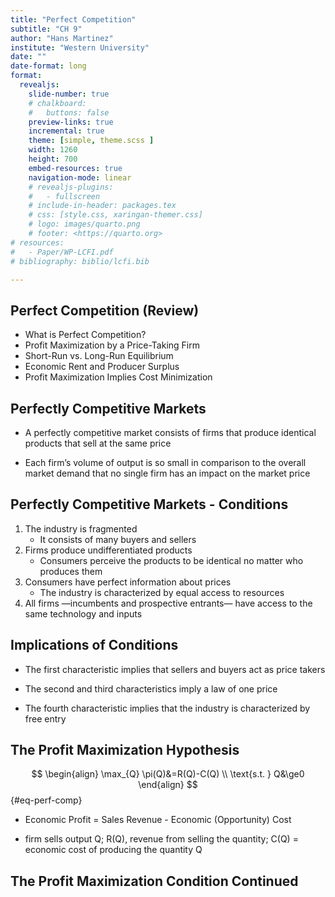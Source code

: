 ```yaml
---
title: "Perfect Competition"
subtitle: "CH 9"
author: "Hans Martinez"
institute: "Western University"
date: ""
date-format: long
format:
  revealjs: 
    slide-number: true
    # chalkboard: 
    #   buttons: false
    preview-links: true
    incremental: true
    theme: [simple, theme.scss ]
    width: 1260
    height: 700
    embed-resources: true
    navigation-mode: linear
    # revealjs-plugins:
    #   - fullscreen
    # include-in-header: packages.tex
    # css: [style.css, xaringan-themer.css]
    # logo: images/quarto.png
    # footer: <https://quarto.org>
# resources:
#   - Paper/WP-LCFI.pdf
# bibliography: biblio/lcfi.bib

---
```

## Perfect Competition (Review)

- What is Perfect Competition?
- Profit Maximization by a Price-Taking Firm
- Short-Run vs. Long-Run Equilibrium
- Economic Rent and Producer Surplus
- Profit Maximization Implies Cost Minimization

## Perfectly Competitive Markets

- A perfectly competitive market consists of firms that produce identical products that sell at the same price

- Each firm’s volume of output is so small in comparison to the overall market demand that no single firm has an impact on the market price

## Perfectly Competitive Markets - Conditions

1. The industry is fragmented
    - It consists of many buyers and sellers

1. Firms produce undifferentiated products
    - Consumers perceive the products to be identical no matter who produces them

1. Consumers have perfect information about prices
    - The industry is characterized by equal access to resources

1. All firms —incumbents and prospective entrants— have access to the same technology and inputs

## Implications of Conditions

- The first characteristic implies that sellers and buyers act as price takers

- The second and third characteristics imply a law of one price

- The fourth characteristic implies that the industry is characterized by free entry

## The Profit Maximization Hypothesis

$$
\begin{align}
\max_{Q} \pi(Q)&=R(Q)-C(Q) \\
\text{s.t. } Q&\ge0
\end{align}
$$ {#eq-perf-comp}

- Economic Profit = Sales Revenue - Economic (Opportunity) Cost

- firm sells output Q; R(Q), revenue from selling the quantity; C(Q) = economic cost of producing the quantity Q

## The Profit Maximization Condition Continued

<!-- Since P is taken as given, firm chooses Q to maximize profit
Marginal Revenue: The rate which TR change with output
𝑀𝑅=∆𝑇𝑅/∆𝑄
Since firm is a price taker, increase in TR from 1 unit change in Q is equal to P
𝑀𝑅=∆𝑇𝑅/∆𝑄=∆(𝑃×𝑄)/∆𝑄=𝑃
Profit Maximization by a Price-Taking Firm
If P > MC then profit rises if output is increased
If P < MC then profit falls if output is increased.
Therefore, the profit maximization condition for a price-taking firm is P = MC
At profit maximizing point:
P = MC = MR
MC rising

Short-Run Equilibrium
The short-run is the period of time in which the firm’s plant size is fixed and the number of firms in the industry is fixed
STC(Q) = SFC + NSFC + TVC(q) for q > 0
STC(Q) = SFC for q = 0
SFC is the cost of the firm’s fixed input that are unavoidable at q = 0
Output insensitive for q > 0 = Sunk 
NSFC is the cost of the firm’s inputs that are avoidable if the firm produces zero (salaries of some employees, for example)
Output insensitive for q > 0 = Non-sunk
TFC = SFC + NSFC
TVC(q) are the output sensitive costs (and are non-sunk)
Short-Run Supply Curve (SRSC)
The firm’s short-run supply curve tells us how the profit maximizing output changes as the market price changes
Short Run Supply Curve: NSFC=0
If the firm chooses to produce a positive output, P = SMC defines the short run supply curve of the firm
But…

Shut Down Price
The firm will choose to produce a positive output only if:
(q) > (0) …or…
Pq – TVC(q) – TFC > -TFC
Pq – TVC(q) > 0
P > AVC(q)

The price below which the firm would opt to produce zero is called the shut down price, Ps
In this case, Ps is the minimum point on the AVC curve
Short Run Supply Function
Therefore, the firm’s short run supply function is defined by:
P=SMC, where SMC slopes upward as long as P > Ps
0 where P < Ps
This means that a perfectly competitive firm may choose to operate in the short run even if economic profit is negative

Cost Considerations
At prices below SAC but above AVC, profits are negative if the firm produces
But the firm loses less by producing than by shutting down because of sunk costs
Example:
STC(q)	= 100 + 20q + q2
TFC	= 100 (this is sunk)
TVC(q)	= 20q + q2
AVC(q)	= 20 + q
SMC(q)	= 20 + 2q

Cost Considerations Continued
The minimum level of AVC is the point where AVC = SMC or:
20+q = 20+2q
q = 0 
AVC minimized at 20
The firm’s short run supply curve is, then:
P < Ps = 20: qs = 0
P > Ps = 20: P = SMC
P = 20+2q  qs = 10 + ½P

SRSC When All Costs are Non-Sunk
If the firm chooses to produce a positive output, P = SMC defines the short run supply curve of the firm
But the firm will choose to produce a positive output only if:
(q) > (0) …or…
Pq – TVC(q) - TFC > 0
P > AVC(q) + AFC(q) = SAC(q)
Now, the shut down price, Ps is the minimum of the SAC curve

SRSC When All Costs are Non-Sunk: Example
STC(q) = F + 20q + q2
F = 100, all of which is sunk:
AVC(q) = 20 + q
SMC(q) = 20 + 2q
SAC(q) = 100/q + 20 + q
SAC = SMC at q = 10

At any P > 40, the firm earns positive economic profit
At any P < 40, the firm earns negative economic profit
Market Supply and Equilibrium
The market supply at any price is the sum of the quantities each firm supplies at that price
The short run market supply curve is the horizontal sum of the individual firm supply curves
Short Run Perfectly Completive Equilibrium
A short run perfectly competitive equilibrium occurs when the market quantity demanded equals the market quantity supplied
∑_(𝑖=1)^𝑛▒〖𝑄_𝑠^𝑖 (𝑃)=𝑄_𝑑 (𝑃) 〗
Qsi(P) is determined by the firm's individual profit maximization condition

Short Run Market Equilibrium
Short-run perfectly competitive equilibrium: The market price at which quantity demanded equals quantity supplied
Typical firm produces Q* where MR=MC and if 100 firms make up the market then market supply must equal 100Q*
Deriving a Short Run Market Equilibrium
300 Identical firms
Qd(P) = 60 – P
STC(q) = 0.1 + 150q2
SMC(q) = 300q
NSFC = 0
AVC(q) = 150q
Minimum AVC = 0 so as long as price is positive, firm will produce

Short run equilibrium
Profit maximization condition: 
P = 300q
qs(P) = P/300 and Qs(P) = 300(P/300) = P
Qs(P) = Qd(P)  P = 60 – P
P*= 30
q* = 30/300=.1
Q* = 30

Deriving a Short Run Market Equilibrium Continued
Do firms make positive profits at the market equilibrium?
SAC = STC/q = .1/q + 150q
When each firm produces .1, SAC per firm is:.1/.1 + 150(.1) = 16
Therefore, P* > SAC so profits are positive

Comparative Statics Analysis
An increase in the number of firms shifts the short-run supply curve rightward
The quantity supplied at any price goes up
The rightward shift drives the equilibrium price down and the equilibrium quantity up
Comparative Statics
In panel (a), supply is relatively elastic, and a shift in demand has a modest impact on price
In panel (b), supply is relatively inelastic, and the identical shift in demand has a more dramatic impact on the equilibrium price
When demand shifts, elasticity of supply matters
Long Run Market Equilibrium
The long run is the period of time in which all the firm’s inputs can be adjusted
The number of firms in the industry can change as well
The firm should use long run cost functions for evaluating the cost of outputs it might produce in this longer term period
In otherwords, decisions to modify plant size, enter or exit, change production process and so on would all be based on long term analysis

Firm’s Long Run Supply Curve
The firm’s long run supply curve:
P = MC for P > (min(AC) = Ps)
0 (exit) for P < (min(AC) = Ps)
At right, for prices greater that $0.20 the long-run supply curve is the long-run MC curve

Long-Run Equilibrium in a Perfectly Competitive Market
The long-run equilibrium price P* equals the minimum level of long-run average cost
$15 per unit
Each firm produces a quantity Q* equal to its minimum efficient scale
50,000 units
The equilibrium quantity demanded is 10 million units
The equilibrium number of firms is this amount divided by the output per firm of 50,000
n* = D(P*)/Q* = 10,000,000/50,000 = 200
Calculating Long-Run Equilibrium
TC(q) = 40q - q2 + .01q3
AC(q) = 40 – q + .01q2
MC(q) = 40 – 2q + .03q2
Qd(P) = 25000-1000P
The long run equilibrium satisfies the following:
a. P* = 40 – 2q* - .03q*2
b. P* = 40 – q* + .01q*2
c. 25000-1000P* = q*n*

Using (a) and (b), we have:
40 – 2q* + .03q*2 = 40-q*+.01q*2
q* = 50
P* = 15
Qd(P*) = 10000
Using (c) we have:
n* = 10000/50 = 200

Calculating Long-Run Equilibrium Continued
Summarizing long run equilibrium
“If anyone can do it, you can’t make money at it”
Or if the firm’s strategy is based on skills that can be easily imitated or resources that can be easily acquired, in the long run your economic profit will be competed away
Long-Run Market Supply Curve
We have calculated a point at which the market will be in long run equilibrium
This is a point on the long run market supply curve
This curve can be derived explicitly
The long run market supply curve tells us the total quantity of output that will be supplied at various market prices, assuming that all long run adjustments (plant, entry) take place

Long-Run Market Supply Curve Continued
Since new entry can occur in the long run, we cannot obtain the long run market supply curve by summing the long run supplies of current market participants 
Instead, we must construct the long run market supply curve
We reason that, in the long run, output expansion or contraction in the industry occurs along a horizontal line corresponding to the minimum level of long run average cost
If P > min(AC), entry would occur, driving price back to min(AC)
If P < min(AC), firms would earn negative profits and would supply nothing

Long-Run Market Supply Curve Continued
Constant-Cost Industry
An industry in which the increase or decrease of industry output does not affect the price of inputs
We can have a constant-cost industry even though firms do not have constant returns to scale
Increasing-Cost Industry
Increasing cost Industry: An industry which increases in industry output increase the price of inputs.
Especially if firms use industry specific inputs i.e. scarce inputs that are used only by firms in a particular industry and no other industry
Decreasing-Cost Industry
An industry in which increases in industry output decrease the prices of some or all inputs
Each firm’s average and marginal cost curves may fall, not because the firms produce with economies of scale, but because input prices fall when the industry produces more
Economic Rent
Economic Rent: The economics rent that is attributed to extraordinarily productive inputs whose supply is scarce
Difference between the maximum value is willing to pay for the services of the input and input’s reservation value
Reservation value: The returns that the owner of an input could get by deploying the input in its best alternative use outside the industry
Producer Surplus
Producer surplus is the area above the market supply curve and below the market price
It is a monetary measure of the benefit that producers derive from producing a good at a particular price.
Note that that the producer earns the price for every unit sold, but only incurs the SMC for each unit
This is why the difference between the P and SMC curve measures the total benefit derived from production
Further, since the market supply curve is simply the sum of the individual supply curves
Which equal the marginal cost curves the difference between price and the market supply curve measures the surplus of all producers in the market
Note that that producer’s surplus does not deduct fixed costs, so it does not equal profit
Producer Surplus Continued
Producer Surplus Continued
Producer surplus is area FBCE when price is $3.50
Change in producer surplus is area P1P2GH when price moves from P1 to P2
Producer Surplus in the Milk Market
Given Market supply curve and P is the price in dollars per gallon
Find producer surplus when price is $2.50 per gallon
How much does producer surplus when price of milk increases from $2.50 to $4.00 -->
